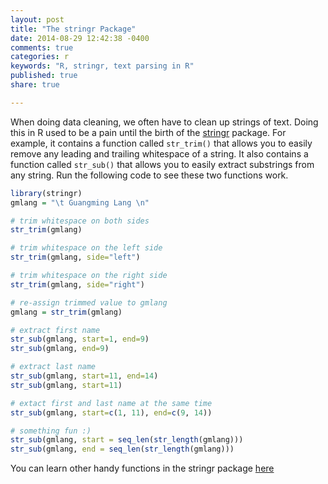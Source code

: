 ```yaml
---
layout: post
title: "The stringr Package"
date: 2014-08-29 12:42:38 -0400
comments: true
categories: r
keywords: "R, stringr, text parsing in R"
published: true
share: true

---
```

When doing data cleaning, we often have to clean up strings of text. Doing this in R used to be a pain until the birth of the [stringr](http://cran.r-project.org/web/packages/stringr/index.html) package. For example, it contains a function called `str_trim()` that allows you to easily remove any leading and trailing whitespace of a string. It also contains a function called `str_sub()` that allows you to easily extract substrings from any string. Run the following code to see these two functions work.

```r
library(stringr)
gmlang = "\t Guangming Lang \n"

# trim whitespace on both sides
str_trim(gmlang)

# trim whitespace on the left side
str_trim(gmlang, side="left")

# trim whitespace on the right side
str_trim(gmlang, side="right")

# re-assign trimmed value to gmlang
gmlang = str_trim(gmlang)

# extract first name
str_sub(gmlang, start=1, end=9)
str_sub(gmlang, end=9)

# extract last name
str_sub(gmlang, start=11, end=14)
str_sub(gmlang, start=11)

# extact first and last name at the same time
str_sub(gmlang, start=c(1, 11), end=c(9, 14))

# something fun :)
str_sub(gmlang, start = seq_len(str_length(gmlang)))
str_sub(gmlang, end = seq_len(str_length(gmlang)))
```

You can learn other handy functions in the stringr package [here](http://cran.r-project.org/web/packages/stringr/stringr.pdf)

